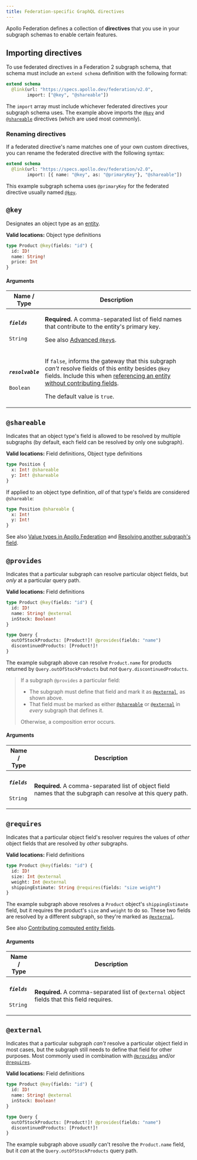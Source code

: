 ```yaml
---
title: Federation-specific GraphQL directives
---
```


Apollo Federation defines a collection of **directives** that you use in your subgraph schemas to enable certain features.

## Importing directives

To use federated directives in a Federation 2 subgraph schema, that schema must include an `extend schema` definition with the following format:

```graphql
extend schema
  @link(url: "https://specs.apollo.dev/federation/v2.0",
        import: ["@key", "@shareable"])
```

The `import` array must include whichever federated directives your subgraph schema uses. The example above imports the [`@key`](#key) and [`@shareable`](#shareable) directives (which are used most commonly).

### Renaming directives

If a federated directive's name matches one of your own custom directives, you can rename the federated directive with the following syntax:

```graphql
extend schema
  @link(url: "https://specs.apollo.dev/federation/v2.0",
        import: [{ name: "@key", as: "@primaryKey"}, "@shareable"])
```

This example subgraph schema uses `@primaryKey` for the federated directive usually named [`@key`](#key).

## `@key`

Designates an object type as an [entity](../entities/).

**Valid locations:** Object type definitions

```graphql {1}
type Product @key(fields: "id") {
  id: ID!
  name: String!
  price: Int
}
```

#### Arguments

<table class="field-table">
  <thead>
    <tr>
      <th>Name /<br/>Type</th>
      <th>Description</th>
    </tr>
  </thead>

<tbody>
  
<tr class="required">
<td>

##### `fields`

`String`
</td>
<td>

**Required.** A comma-separated list of field names that contribute to the entity's primary key.

See also [Advanced `@key`s](../entities-advanced/#advanced-keys).

</td>
</tr>

<tr>
<td>

##### `resolvable`

`Boolean`
</td>
<td>

If `false`, informs the gateway that this subgraph _can't_ resolve fields of this entity besides `@key` fields. Include this when [referencing an entity without contributing fields](../entities/#referencing-an-entity-without-contributing-fields).

The default value is `true`.

</td>
</tr>

</tbody>
</table>

## `@shareable`

Indicates that an object type's field is allowed to be resolved by multiple subgraphs (by default, each field can be resolved by only one subgraph).

**Valid locations:** Field definitions, Object type definitions

```graphql {2-3}
type Position {
  x: Int! @shareable
  y: Int! @shareable
}
```

If applied to an object type definition, _all_ of that type's fields are considered `@shareable`:

```graphql {1}
type Position @shareable {
  x: Int!
  y: Int!
}
```

See also [Value types in Apollo Federation](./sharing-types/) and [Resolving another subgraph's field](../entities-advanced/#resolving-another-subgraphs-field).

## `@provides`

Indicates that a particular subgraph can resolve particular object fields, but _only_ at a particular query path.

**Valid locations:** Field definitions

```graphql {8} title="Inventory subgraph"
type Product @key(fields: "id") {
  id: ID!
  name: String! @external
  inStock: Boolean!
}

type Query {
  outOfStockProducts: [Product!]! @provides(fields: "name")
  discontinuedProducts: [Product!]!
}
```

The example subgraph above can resolve `Product.name` for products returned by `Query.outOfStockProducts` but _not_ `Query.discontinuedProducts`.

> If a subgraph `@provides` a particular field:
>
> * The subgraph must define that field and mark it as [`@external`](#external), as shown above.
> * That field must be marked as either [`@shareable`](#shareable) or [`@external`](#external) in _every_ subgraph that defines it.
>
> Otherwise, a composition error occurs.

#### Arguments

<table class="field-table">
  <thead>
    <tr>
      <th>Name /<br/>Type</th>
      <th>Description</th>
    </tr>
  </thead>

<tbody>
  
<tr class="required">
<td>

##### `fields`

`String`
</td>
<td>

**Required.** A comma-separated list of object field names that the subgraph can resolve at this query path.

</td>
</tr>

</tbody>
</table>

## `@requires`

Indicates that a particular object field's resolver requires the values of _other_ object fields that are resolved by _other_ subgraphs.

**Valid locations:** Field definitions

```graphql {5} title="Shipping subgraph"
type Product @key(fields: "id") {
  id: ID!
  size: Int @external
  weight: Int @external
  shippingEstimate: String @requires(fields: "size weight")
}
```

The example subgraph above resolves a `Product` object's `shippingEstimate` field, but it requires the product's `size` and `weight` to do so. These two fields are resolved by a different subgraph, so they're marked as [`@external`](#external).

See also [Contributing computed entity fields](../entities-advanced/#contributing-computed-entity-fields).

#### Arguments

<table class="field-table">
  <thead>
    <tr>
      <th>Name /<br/>Type</th>
      <th>Description</th>
    </tr>
  </thead>

<tbody>
  
<tr class="required">
<td>

##### `fields`

`String`
</td>
<td>

**Required.** A comma-separated list of `@external` object fields that this field requires.

</td>
</tr>

</tbody>
</table>

## `@external`

Indicates that a particular subgraph _can't_ resolve a particular object field in most cases, but the subgraph still needs to define that field for other purposes. Most commonly used in combination with [`@provides`](#provides) and/or [`@requires`](#requires).

**Valid locations:** Field definitions

```graphql {3} title="Inventory subgraph"
type Product @key(fields: "id") {
  id: ID!
  name: String! @external
  inStock: Boolean!
}

type Query {
  outOfStockProducts: [Product!]! @provides(fields: "name")
  discontinuedProducts: [Product!]!
}
```

The example subgraph above _usually_ can't resolve the `Product.name` field, but it _can_ at the `Query.outOfStockProducts` query path.
